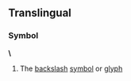 ==Translingual==
===Symbol===
{{wikipedia2|backslash}}
'''\'''
#The [[backslash]] [[symbol]] or [[glyph]]
